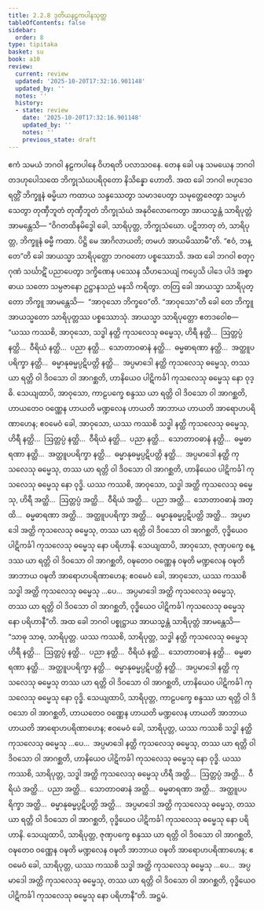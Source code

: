 ```yaml
---
title: 2.2.8 ဒုတိယနဠကပါနသုတ္တ
tableOfContents: false
sidebar:
  order: 8
type: tipitaka
basket: su
book: a10
review:
  current: review
  updated: '2025-10-20T17:32:16.901148'
  updated_by: ''
  notes: ''
  history:
  - state: review
    date: '2025-10-20T17:32:16.901148'
    updated_by: ''
    notes: ''
    previous_state: draft
---
```



<DynamicBreadcrumb />


<ReviewStatus review={frontmatter.review} showDetails={true} />

<HypothesisAnnotation frontmatter={frontmatter} />

<Division number="68" book="a10" e="ch" v="17" p="356">

<Paragraph number="489" book="a10">
ဧကံ သမယံ ဘဂဝါ နဠကပါနေ ဝိဟရတိ ပလာသဝနေ. တေန ခေါ ပန သမယေန ဘဂဝါ တဒဟုပေါသထေ ဘိက္ခုသံဃပရိဝုတော နိသိန္နော ဟောတိ. အထ ခေါ ဘဂဝါ ဗဟုဒေဝ ရတ္တိံ ဘိက္ခူနံ ဓမ္မိယာ ကထာယ သန္ဒဿေတွာ သမာဒပေတွာ သမုတ္တေဇေတွာ သမ္ပဟံသေတွာ တုဏှီဘူတံ တုဏှီဘူတံ ဘိက္ခုသံဃံ အနုဝိလောကေတွာ အာယသ္မန္တံ သာရိပုတ္တံ အာမန္တေသိ—
</Paragraph>

<Paragraph number="490" book="a10">
“ဝိဂတထိနမိဒ္ဓေါ ခေါ, သာရိပုတ္တ, ဘိက္ခုသံဃော. ပဋိဘာတု တံ, သာရိပုတ္တ, ဘိက္ခူနံ ဓမ္မီ ကထာ. ပိဋ္ဌိ မေ အာဂိလာယတိ; တမဟံ အာယမိဿာမီ”တိ. “ဧဝံ, ဘန္တေ”တိ ခေါ အာယသ္မာ သာရိပုတ္တော ဘဂဝတော ပစ္စဿောသိ.
</Paragraph>

<Paragraph number="491" book="a10">
အထ ခေါ ဘဂဝါ စတုဂ္ဂုဏံ သင်္ဃာဋိံ ပညာပေတွာ ဒက္ခိဏေန ပဿေန သီဟသေယျံ ကပ္ပေသိ ပါဒေ ပါဒံ အစ္စာဓာယ သတော သမ္ပဇာနော ဥဋ္ဌာနသညံ မနသိ ကရိတွာ. တတြ ခေါ အာယသ္မာ သာရိပုတ္တော ဘိက္ခူ အာမန္တေသိ—  “အာဝုသော ဘိက္ခဝေ”တိ. “အာဝုသော”တိ ခေါ တေ ဘိက္ခူ အာယသ္မတော သာရိပုတ္တဿ ပစ္စဿောသုံ. အာယသ္မာ သာရိပုတ္တော ဧတဒဝေါစ—
</Paragraph>

<Paragraph number="492" book="a10">
“ယဿ ကဿစိ, အာဝုသော, သဒ္ဓါ နတ္ထိ ကုသလေသု ဓမ္မေသု, ဟိရီ နတ္ထိ…  ဩတ္တပ္ပံ နတ္ထိ…  ဝီရိယံ နတ္ထိ…  ပညာ နတ္ထိ…  သောတာဝဓာနံ နတ္ထိ…  ဓမ္မဓာရဏာ နတ္ထိ…  အတ္ထူပပရိက္ခာ နတ္ထိ…  ဓမ္မာနုဓမ္မပ္ပဋိပတ္တိ နတ္ထိ…  အပ္ပမာဒေါ နတ္ထိ ကုသလေသု ဓမ္မေသု, တဿ ယာ ရတ္တိ ဝါ ဒိဝသော ဝါ အာဂစ္ဆတိ, ဟာနိယေဝ ပါဋိကင်္ခါ ကုသလေသု ဓမ္မေသု နော ဝုဒ္ဓိ. သေယျထာပိ, အာဝုသော, ကာဠပက္ခေ စန္ဒဿ ယာ ရတ္တိ ဝါ ဒိဝသော ဝါ အာဂစ္ဆတိ, ဟာယတေဝ ဝဏ္ဏေန ဟာယတိ မဏ္ဍလေန ဟာယတိ အာဘာယ ဟာယတိ အာရောဟပရိဏာဟေန; ဧဝမေဝံ ခေါ, အာဝုသော, ယဿ ကဿစိ သဒ္ဓါ နတ္ထိ ကုသလေသု ဓမ္မေသု, ဟိရီ နတ္ထိ…  ဩတ္တပ္ပံ နတ္ထိ…  ဝီရိယံ နတ္ထိ…  ပညာ နတ္ထိ…  သောတာဝဓာနံ နတ္ထိ…  ဓမ္မဓာရဏာ နတ္ထိ…  အတ္ထူပပရိက္ခာ နတ္ထိ…  ဓမ္မာနုဓမ္မပ္ပဋိပတ္တိ နတ္ထိ…  အပ္ပမာဒေါ နတ္ထိ ကုသလေသု ဓမ္မေသု, တဿ ယာ ရတ္တိ ဝါ ဒိဝသော ဝါ အာဂစ္ဆတိ, ဟာနိယေဝ ပါဋိကင်္ခါ ကုသလေသု ဓမ္မေသု နော ဝုဒ္ဓိ.
</Paragraph>

<Paragraph number="493" book="a10">
ယဿ ကဿစိ, အာဝုသော, သဒ္ဓါ အတ္ထိ ကုသလေသု ဓမ္မေသု, ဟိရီ အတ္ထိ…  ဩတ္တပ္ပံ အတ္ထိ…  ဝီရိယံ အတ္ထိ…  ပညာ အတ္ထိ…  သောတာဝဓာနံ အတ္ထိ…  ဓမ္မဓာရဏာ အတ္ထိ…  အတ္ထူပပရိက္ခာ အတ္ထိ…  ဓမ္မာနုဓမ္မပ္ပဋိပတ္တိ အတ္ထိ…  အပ္ပမာဒေါ အတ္ထိ ကုသလေသု ဓမ္မေသု, တဿ ယာ ရတ္တိ ဝါ ဒိဝသော ဝါ အာဂစ္ဆတိ, ဝုဒ္ဓိယေဝ ပါဋိကင်္ခါ ကုသလေသု ဓမ္မေသု နော ပရိဟာနိ. သေယျထာပိ, အာဝုသော, ဇုဏှပက္ခေ စန္ဒဿ ယာ ရတ္တိ ဝါ ဒိဝသော ဝါ အာဂစ္ဆတိ, ဝဍ္ဎတေဝ ဝဏ္ဏေန ဝဍ္ဎတိ မဏ္ဍလေန ဝဍ္ဎတိ အာဘာယ ဝဍ္ဎတိ အာရောဟပရိဏာဟေန; ဧဝမေဝံ ခေါ, အာဝုသော, ယဿ ကဿစိ သဒ္ဓါ အတ္ထိ ကုသလေသု ဓမ္မေသု …ပေ…  အပ္ပမာဒေါ အတ္ထိ ကုသလေသု ဓမ္မေသု, တဿ ယာ ရတ္တိ ဝါ ဒိဝသော ဝါ အာဂစ္ဆတိ, ဝုဒ္ဓိယေဝ ပါဋိကင်္ခါ ကုသလေသု ဓမ္မေသု နော ပရိဟာနီ”တိ.
</Paragraph>

<Paragraph number="494" book="a10">
အထ ခေါ ဘဂဝါ ပစ္စုဋ္ဌာယ အာယသ္မန္တံ သာရိပုတ္တံ အာမန္တေသိ—  “သာဓု သာဓု, သာရိပုတ္တ. ယဿ ကဿစိ, သာရိပုတ္တ, သဒ္ဓါ နတ္ထိ ကုသလေသု ဓမ္မေသု ဟိရီ နတ္ထိ…  ဩတ္တပ္ပံ နတ္ထိ…  ပညာ နတ္ထိ…  ဝီရိယံ နတ္ထိ…  သောတာဝဓာနံ နတ္ထိ…  ဓမ္မဓာရဏာ နတ္ထိ…  အတ္ထူပပရိက္ခာ နတ္ထိ…  ဓမ္မာနုဓမ္မပ္ပဋိပတ္တိ နတ္ထိ…  အပ္ပမာဒေါ နတ္ထိ ကုသလေသု ဓမ္မေသု တဿ ယာ ရတ္တိ ဝါ ဒိဝသော ဝါ အာဂစ္ဆတိ, ဟာနိယေဝ ပါဋိကင်္ခါ ကုသလေသု ဓမ္မေသု နော ဝုဒ္ဓိ. သေယျထာပိ, သာရိပုတ္တ, ကာဠပက္ခေ စန္ဒဿ ယာ ရတ္တိ ဝါ ဒိဝသော ဝါ အာဂစ္ဆတိ, ဟာယတေဝ ဝဏ္ဏေန ဟာယတိ မဏ္ဍလေန ဟာယတိ အာဘာယ ဟာယတိ အာရောဟပရိဏာဟေန; ဧဝမေဝံ ခေါ, သာရိပုတ္တ, ယဿ ကဿစိ သဒ္ဓါ နတ္ထိ ကုသလေသု ဓမ္မေသု …ပေ…  အပ္ပမာဒေါ နတ္ထိ ကုသလေသု ဓမ္မေသု, တဿ ယာ ရတ္တိ ဝါ ဒိဝသော ဝါ အာဂစ္ဆတိ, ဟာနိယေဝ ပါဋိကင်္ခါ ကုသလေသု ဓမ္မေသု နော ဝုဒ္ဓိ.
</Paragraph>

<Paragraph number="495" book="a10">
ယဿ ကဿစိ, သာရိပုတ္တ, သဒ္ဓါ အတ္ထိ ကုသလေသု ဓမ္မေသု ဟိရီ အတ္ထိ…  ဩတ္တပ္ပံ အတ္ထိ…  ဝီရိယံ အတ္ထိ…  ပညာ အတ္ထိ…  သောတာဝဓာနံ အတ္ထိ…  ဓမ္မဓာရဏာ အတ္ထိ…  အတ္ထူပပရိက္ခာ အတ္ထိ…  ဓမ္မာနုဓမ္မပ္ပဋိပတ္တိ အတ္ထိ…  အပ္ပမာဒေါ အတ္ထိ ကုသလေသု ဓမ္မေသု, တဿ ယာ ရတ္တိ ဝါ ဒိဝသော ဝါ အာဂစ္ဆတိ, ဝုဒ္ဓိယေဝ ပါဋိကင်္ခါ ကုသလေသု ဓမ္မေသု နော ပရိဟာနိ. သေယျထာပိ, သာရိပုတ္တ, ဇုဏှပက္ခေ စန္ဒဿ ယာ ရတ္တိ ဝါ ဒိဝသော ဝါ အာဂစ္ဆတိ, ဝဍ္ဎတေဝ ဝဏ္ဏေန ဝဍ္ဎတိ မဏ္ဍလေန ဝဍ္ဎတိ အာဘာယ ဝဍ္ဎတိ အာရောဟပရိဏာဟေန; ဧဝမေဝံ ခေါ, သာရိပုတ္တ, ယဿ ကဿစိ သဒ္ဓါ အတ္ထိ ကုသလေသု ဓမ္မေသု …ပေ…  အပ္ပမာဒေါ အတ္ထိ ကုသလေသု ဓမ္မေသု, တဿ ယာ ရတ္တိ ဝါ ဒိဝသော ဝါ အာဂစ္ဆတိ, ဝုဒ္ဓိယေဝ ပါဋိကင်္ခါ ကုသလေသု ဓမ္မေသု နော ပရိဟာနီ”တိ.

</Paragraph>
</Division>

<Paragraph number="496" type="center" book="a10">
အဋ္ဌမံ.
</Paragraph>